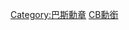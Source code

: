 {{catmore|巴斯勳章}}
{{Commonscat|Companions of the Order of the Bath}}

[[Category:巴斯勳章|Category:巴斯勳章]]
[[Category:英國授勳者|CB勳銜]]